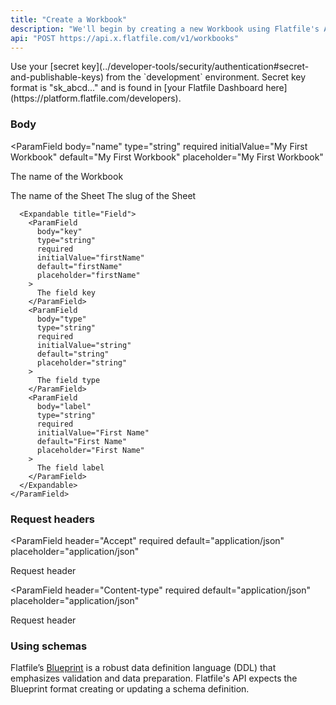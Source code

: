 ```yaml
---
title: "Create a Workbook"
description: "We'll begin by creating a new Workbook using Flatfile's API. Paste the cURL request on the right in your terminal to create a simple Workbook or send the request directly from here."
api: "POST https://api.x.flatfile.com/v1/workbooks"
---
```


<Tip>
  Use your [secret
  key](../developer-tools/security/authentication#secret-and-publishable-keys)
  from the `development` environment. Secret key format is "sk_abcd..." and is
  found in [your Flatfile Dashboard
  here](https://platform.flatfile.com/developers).
</Tip>

### Body

<ParamField
  body="name"
  type="string"
  required
  initialValue="My First Workbook"
  default="My First Workbook"
  placeholder="My First Workbook"
>
  The name of the Workbook
</ParamField>

<ParamField body="sheets" type="array" required>
  <Expandable title="Sheet">
    <ParamField
      body="name"
      type="string"
      required
      initialValue="Contacts"
      default="Contacts"
      placeholder="Contacts"
    >
      The name of the Sheet
    </ParamField>
    <ParamField
      body="slug"
      type="string"
      required
      initialValue="contacts"
      default="contacts"
      placeholder="contacts"
    >
      The slug of the Sheet
    </ParamField>
    <ParamField body="fields" type="array" required>

      <Expandable title="Field">
        <ParamField
          body="key"
          type="string"
          required
          initialValue="firstName"
          default="firstName"
          placeholder="firstName"
        >
          The field key
        </ParamField>
        <ParamField
          body="type"
          type="string"
          required
          initialValue="string"
          default="string"
          placeholder="string"
        >
          The field type
        </ParamField>
        <ParamField
          body="label"
          type="string"
          required
          initialValue="First Name"
          default="First Name"
          placeholder="First Name"
        >
          The field label
        </ParamField>
      </Expandable>
    </ParamField>

  </Expandable>
</ParamField>

### Request headers

<ParamField
  header="Accept"
  required
  default="application/json"
  placeholder="application/json"
>
  Request header
</ParamField>

<ParamField
  header="Content-type"
  required
  default="application/json"
  placeholder="application/json"
>
  Request header
</ParamField>

### Using schemas

Flatfile’s <Tooltip tip="A Data Definition Language...">[Blueprint](../blueprint/overview)</Tooltip> is a robust data definition language (DDL) that emphasizes validation and data preparation. Flatfile's API expects the Blueprint format creating or updating a schema definition.
